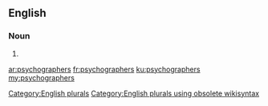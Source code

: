 ==English==

===Noun===
{{head|en}}

# {{plural of|psychographer}}

[[Category:English plurals]][[Category:English plurals using obsolete wikisyntax]]

[[ar:psychographers]]
[[fr:psychographers]]
[[ku:psychographers]]
[[my:psychographers]]